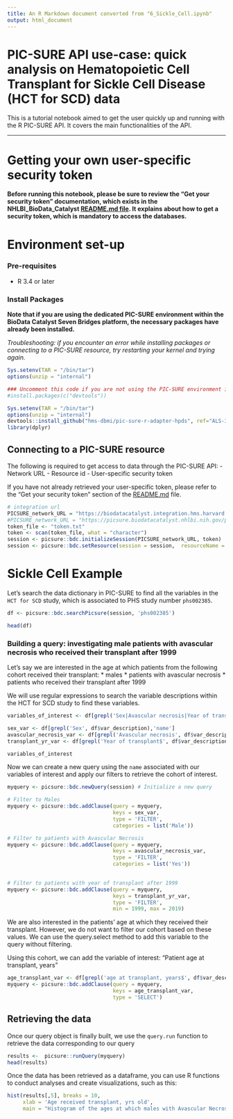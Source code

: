 ```yaml
---
title: An R Markdown document converted from "6_Sickle_Cell.ipynb"
output: html_document
---
```


# PIC-SURE API use-case: quick analysis on Hematopoietic Cell Transplant for Sickle Cell Disease (HCT for SCD) data

This is a tutorial notebook aimed to get the user quickly up and running with the R PIC-SURE API. It covers the main functionalities of the API.

 -------   

# Getting your own user-specific security token

**Before running this notebook, please be sure to review the "Get your security token" documentation, which exists in the NHLBI_BioData_Catalyst [README.md file](https://github.com/hms-dbmi/Access-to-Data-using-PIC-SURE-API/tree/master/NHLBI_BioData_Catalyst#get-your-security-token). It explains about how to get a security token, which is mandatory to access the databases.**

# Environment set-up

### Pre-requisites
- R 3.4 or later

### Install Packages

**Note that if you are using the dedicated PIC-SURE environment within the BioData Catalyst Seven Bridges platform, the necessary packages have already been installed.**

*Troubleshooting: if you encounter an error while installing packages or connecting to a PIC-SURE resource, try restarting your kernel and trying again.*

```r
Sys.setenv(TAR = "/bin/tar")
options(unzip = "internal")
```

```r
### Uncomment this code if you are not using the PIC-SURE environment in Seven Bridges, or if you do not have all the necessary dependencies installed.
#install.packages(c("devtools"))
```

```r
Sys.setenv(TAR = "/bin/tar")
options(unzip = "internal")
devtools::install_github("hms-dbmi/pic-sure-r-adapter-hpds", ref="ALS-3799", force=T, quiet=FALSE)
library(dplyr)
```

## Connecting to a PIC-SURE resource

The following is required to get access to data through the PIC-SURE API: 
- Network URL
- Resource id
- User-specific security token

If you have not already retrieved your user-specific token, please refer to the "Get your security token" section of the [README.md](https://github.com/hms-dbmi/Access-to-Data-using-PIC-SURE-API/tree/master/NHLBI_BioData_Catalyst#get-your-security-token) file.

```r
# integration url
PICSURE_network_URL = "https://biodatacatalyst.integration.hms.harvard.edu/picsure" 
#PICSURE_network_URL = "https://picsure.biodatacatalyst.nhlbi.nih.gov/picsure"
token_file <- "token.txt"
token <- scan(token_file, what = "character")
session <- picsure::bdc.initializeSession(PICSURE_network_URL, token)
session <- picsure::bdc.setResource(session = session,  resourceName = "AUTH")
```

# Sickle Cell Example

Let's search the data dictionary in PIC-SURE to find all the variables in the `HCT for SCD` study, which is associated to PHS study number `phs002385`. 

```r
df <- picsure::bdc.searchPicsure(session, 'phs002385')
```

```r
head(df)
```

### Building a query: investigating male patients with avascular necrosis who received their transplant after 1999

Let's say we are interested in the age at which patients from the following cohort received their transplant:
* males
* patients with avascular necrosis
* patients who received their transplant after 1999

We will use regular expressions to search the variable descriptions within the HCT for SCD study to find these variables.

```r
variables_of_interest <- df[grepl('Sex|Avascular necrosis|Year of transplant$', df$var_description),]

sex_var <- df[grepl('Sex', df$var_description),'name']
avascular_necrosis_var <- df[grepl('Avascular necrosis', df$var_description),'name']
transplant_yr_var <- df[grepl('Year of transplant$', df$var_description),'name']

variables_of_interest
```

Now we can create a new query using the `name` associated with our variables of interest and apply our filters to retrieve the cohort of interest.

```r
myquery <- picsure::bdc.newQuery(session) # Initialize a new query

# Filter to Males
myquery <- picsure::bdc.addClause(query = myquery, 
                                  keys = sex_var,
                                  type = 'FILTER',
                                  categories = list('Male'))

# Filter to patients with Avascular Necrosis
myquery <- picsure::bdc.addClause(query = myquery, 
                                  keys = avascular_necrosis_var,
                                  type = 'FILTER',
                                  categories = list('Yes'))
                                  

# Filter to patients with year of transplant after 1999
myquery <- picsure::bdc.addClause(query = myquery, 
                                  keys = transplant_yr_var,
                                  type = 'FILTER',
                                  min = 1999, max = 2019)
```

We are also interested in the patients' age at which they received their transplant. However, we do not want to filter our cohort based on these values. We can use the query.select method to add this variable to the query without filtering.

Using this cohort, we can add the variable of interest: "Patient age at transplant, years"

```r
age_transplant_var <- df[grepl('age at transplant, years$', df$var_description),'name']
myquery <- picsure::bdc.addClause(query = myquery, 
                                  keys = age_transplant_var,
                                  type = 'SELECT')
```

## Retrieving the data

Once our query object is finally built, we use the `query.run` function to retrieve the data corresponding to our query

```r
results <-  picsure::runQuery(myquery)
head(results)
```

Once the data has been retrieved as a dataframe, you can use R functions to conduct analyses and create visualizations, such as this:

```r
hist(results[,5], breaks = 10, 
     xlab = 'Age received transplant, yrs old', 
     main = "Histogram of the ages at which males with Avascular Necrosis \nreceived their transplant in the HCT for SCD study")
```

